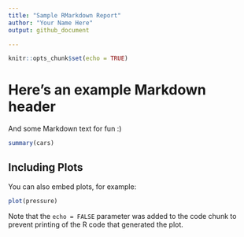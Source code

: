```yaml
---
title: "Sample RMarkdown Report"
author: "Your Name Here"
output: github_document

---
```


```r
knitr::opts_chunk$set(echo = TRUE)
```

# Here's an example Markdown header

And some Markdown text for fun :) 


```r
summary(cars)
```

## Including Plots

You can also embed plots, for example:

```r
plot(pressure)
```

Note that the `echo = FALSE` parameter was added to the code chunk to prevent printing of the R code that generated the plot.
